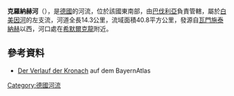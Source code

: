 {{Onesource|time=2020-12-09T08:01:50+00:00}}
{{Coord|50.0451257|N|11.6079488|E|display=title}}

'''克羅納赫河'''（{{lang-de|Kronach}}），是[[德國|德國]]的河流，位於該國東南部，由[[巴伐利亞|巴伐利亞]]負責管轄，屬於[[白美因河|白美因河]]的左支流，河道全長14.3公里，流域面積40.8平方公里，發源自[[瓦門施泰納赫|瓦門施泰納赫]]以西，河口處在[[希默爾克龍|希默爾克龍]]附近。

==參考資料==
* [https://geoportal.bayern.de/bayernatlas/?zoom=8&Y=4473570.05&X=5543781.59&lang=de&topic=ba&bgLayer=tk&catalogNodes=122 Der Verlauf der Kronach] {{Wayback|url=https://geoportal.bayern.de/bayernatlas/?zoom=8&Y=4473570.05&X=5543781.59&lang=de&topic=ba&bgLayer=tk&catalogNodes=122 |date=20170303042546 }} auf dem BayernAtlas

{{Germany-geo-stub}}
[[Category:德國河流|Category:德國河流]]